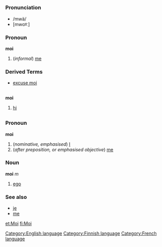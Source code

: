 =={{en}}==
[[Category:English language]]
===Pronunciation===
*/mwä/
*[mwɑˠː]
===Pronoun===
'''moi'''

#(''informal'') [[me]]
===Derived Terms===
*[[excuse moi]]
=={{fi}}==
[[Category:Finnish language]]
'''moi'''

# [[hi]]
=={{fr}}==
[[Category:French language]]
===Pronoun===
'''moi'''

# (''nominative, emphasised'') [[I]]
# (''after preposition, or emphasised objective'') [[me]]

===Noun===
'''moi''' ''m''

# [[ego]]

===See also===
*[[je#French|je]]
*[[me#French|me]]

[[et:Moi]]
[[fi:Moi]]